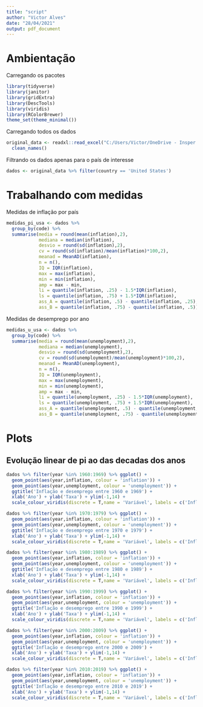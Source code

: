 ```yaml
---
title: "script"
author: "Victor Alves"
date: "28/04/2021"
output: pdf_document
---
```


# Ambientação

Carregando os pacotes
```r
library(tidyverse)
library(janitor)
library(gridExtra)
library(DescTools)
library(viridis)
library(RColorBrewer)
theme_set(theme_minimal())
```

Carregando todos os dados
```r
original_data <- readxl::read_excel("C:/Users/Victor/OneDrive - Insper - Institudo de Ensino e Pesquisa/Estudos/Programação e Data Science/Estat/aps_stat1/APS2/aps2.xlsx") %>%
  clean_names()
```

Filtrando os dados apenas para o país de interesse
```r
dados <- original_data %>% filter(country == 'United States')
```

# Trabalhando com medidas

Medidas de inflação por país
```r
medidas_pi_usa <- dados %>%
  group_by(code) %>% 
  summarise(media = round(mean(inflation),2),
            mediana = median(inflation),
            desvio = round(sd(inflation),2),
            cv = round(sd(inflation)/mean(inflation)*100,2),
            meanad = MeanAD(inflation),
            n = n(),
            IQ = IQR(inflation),
            max = max(inflation),
            min = min(inflation),
            amp = max - min,
            li = quantile(inflation, .25) - 1.5*IQR(inflation),
            ls = quantile(inflation, .75) + 1.5*IQR(inflation),
            ass_A = quantile(inflation, .5) - quantile(inflation, .25),
            ass_B = quantile(inflation, .75) - quantile(inflation, .5))
```

Medidas de desemprego por ano
```r
medidas_u_usa <- dados %>%
  group_by(code) %>% 
  summarise(media = round(mean(unemployment),2),
            mediana = median(unemployment),
            desvio = round(sd(unemployment),2),
            cv = round(sd(unemployment)/mean(unemployment)*100,2),
            meanad = MeanAD(unemployment),
            n = n(),
            IQ = IQR(unemployment),
            max = max(unemployment),
            min = min(unemployment),
            amp = max - min,
            li = quantile(unemployment, .25) - 1.5*IQR(unemployment),
            ls = quantile(unemployment, .75) + 1.5*IQR(unemployment),
            ass_A = quantile(unemployment, .5) - quantile(unemployment, .25),
            ass_B = quantile(unemployment, .75) - quantile(unemployment, .5))
```

# Plots

## Evolução linear de pi ao das decadas dos anos

```r
dados %>% filter(year %in% 1960:1969) %>% ggplot() + 
  geom_point(aes(year,inflation, colour = 'inflation')) + 
  geom_point(aes(year,unemployment, colour = 'unemployment')) +
  ggtitle('Inflação e desemprego entre 1960 e 1969') + 
  xlab('Ano') + ylab('Taxa') + ylim(-1,14) + 
  scale_colour_viridis(discrete = T,name = 'Variável', labels = c('Inflação', 'Desemprego'))

```

```r
dados %>% filter(year %in% 1970:1979) %>% ggplot() + 
  geom_point(aes(year,inflation, colour = 'inflation')) + 
  geom_point(aes(year,unemployment, colour = 'unemployment')) +
  ggtitle('Inflação e desemprego entre 1970 e 1979') + 
  xlab('Ano') + ylab('Taxa') + ylim(-1,14) + 
  scale_colour_viridis(discrete = T,name = 'Variável', labels = c('Inflação', 'Desemprego'))
```

```r
dados %>% filter(year %in% 1980:1989) %>% ggplot() + 
  geom_point(aes(year,inflation, colour = 'inflation')) + 
  geom_point(aes(year,unemployment, colour = 'unemployment')) +
  ggtitle('Inflação e desemprego entre 1980 e 1989') + 
  xlab('Ano') + ylab('Taxa') + ylim(-1,14) + 
  scale_colour_viridis(discrete = T,name = 'Variável', labels = c('Inflação', 'Desemprego'))
```

```r
dados %>% filter(year %in% 1990:1999) %>% ggplot() + 
  geom_point(aes(year,inflation, colour = 'inflation')) + 
  geom_point(aes(year,unemployment, colour = 'unemployment')) +
  ggtitle('Inflação e desemprego entre 1990 e 1999') + 
  xlab('Ano') + ylab('Taxa') + ylim(-1,14) + 
  scale_colour_viridis(discrete = T,name = 'Variável', labels = c('Inflação', 'Desemprego'))
```

```r
dados %>% filter(year %in% 2000:2009) %>% ggplot() + 
  geom_point(aes(year,inflation, colour = 'inflation')) + 
  geom_point(aes(year,unemployment, colour = 'unemployment')) +
  ggtitle('Inflação e desemprego entre 2000 e 2009') + 
  xlab('Ano') + ylab('Taxa') + ylim(-1,14) + 
  scale_colour_viridis(discrete = T,name = 'Variável', labels = c('Inflação', 'Desemprego'))
```

```r
dados %>% filter(year %in% 2010:2019) %>% ggplot() + 
  geom_point(aes(year,inflation, colour = 'inflation')) + 
  geom_point(aes(year,unemployment, colour = 'unemployment')) +
  ggtitle('Inflação e desemprego entre 2010 e 2019') + 
  xlab('Ano') + ylab('Taxa') + ylim(-1,14) + 
  scale_colour_viridis(discrete = T,name = 'Variável', labels = c('Inflação', 'Desemprego'))
```

